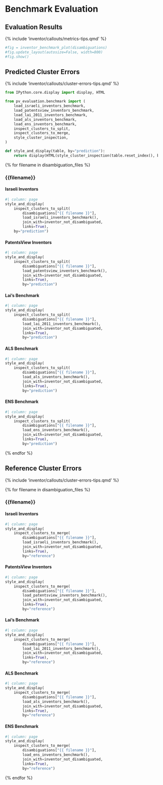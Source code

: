 
# Benchmark Evaluation

::: {.panel-tabset}

## Evaluation Results

{% include 'inventor/callouts/metrics-tips.qmd' %}

:::{.column-body-outset}
```python
#fig = inventor_benchmark_plot(disambiguations)
#fig.update_layout(autosize=False, width=800)
#fig.show()
```
:::

## Predicted Cluster Errors

{% include 'inventor/callouts/cluster-errors-tips.qmd' %}

```python
from IPython.core.display import display, HTML

from pv_evaluation.benchmark import (
    load_israeli_inventors_benchmark,
    load_patentsview_inventors_benchmark,
    load_lai_2011_inventors_benchmark,
    load_als_inventors_benchmark,
    load_ens_inventors_benchmark,
    inspect_clusters_to_split,
    inspect_clusters_to_merge,
    style_cluster_inspection,
)

def style_and_display(table, by="prediction"):
    return display(HTML(style_cluster_inspection(table.reset_index(), by=by).hide_index().to_html()))
```

::: {.panel-tabset}

{% for filename in disambiguation_files %}

### {{filename}}

::: {.panel-tabset}

#### Israeli Inventors

```python
#| column: page
style_and_display(
    inspect_clusters_to_split(
        disambiguations["{{ filename }}"], 
        load_israeli_inventors_benchmark(),
        join_with=inventor_not_disambiguated,
        links=True), 
    by="prediction")
```

#### PatentsView Inventors

```python
#| column: page
style_and_display(
    inspect_clusters_to_split(
        disambiguations["{{ filename }}"], 
        load_patentsview_inventors_benchmark(),
        join_with=inventor_not_disambiguated,
        links=True), 
        by="prediction")
```

#### Lai's Benchmark

```python
#| column: page
style_and_display(
    inspect_clusters_to_split(
        disambiguations["{{ filename }}"], 
        load_lai_2011_inventors_benchmark(),
        join_with=inventor_not_disambiguated,
        links=True), 
        by="prediction")
```

#### ALS Benchmark

```python
#| column: page
style_and_display(
    inspect_clusters_to_split(
        disambiguations["{{ filename }}"], 
        load_als_inventors_benchmark(),
        join_with=inventor_not_disambiguated,
        links=True), 
        by="prediction")
```

#### ENS Benchmark

```python
#| column: page
style_and_display(
    inspect_clusters_to_split(
        disambiguations["{{ filename }}"], 
        load_ens_inventors_benchmark(),
        join_with=inventor_not_disambiguated,
        links=True), 
        by="prediction")
```

:::

{% endfor %}

:::

## Reference Cluster Errors

{% include 'inventor/callouts/cluster-errors-tips.qmd' %}

::: {.panel-tabset}

{% for filename in disambiguation_files %}

### {{filename}}

::: {.panel-tabset}

#### Israeli Inventors

```python
#| column: page
style_and_display(
    inspect_clusters_to_merge(
        disambiguations["{{ filename }}"], 
        load_israeli_inventors_benchmark(),
        join_with=inventor_not_disambiguated,
        links=True), 
        by="reference")
```

#### PatentsView Inventors

```python
#| column: page
style_and_display(
    inspect_clusters_to_merge(
        disambiguations["{{ filename }}"], 
        load_patentsview_inventors_benchmark(),
        join_with=inventor_not_disambiguated,
        links=True), 
        by="reference")
``` 

#### Lai's Benchmark

```python
#| column: page
style_and_display(
    inspect_clusters_to_merge(
        disambiguations["{{ filename }}"], 
        load_lai_2011_inventors_benchmark(),
        join_with=inventor_not_disambiguated,
        links=True), 
        by="reference")
``` 

#### ALS Benchmark

```python
#| column: page
style_and_display(
    inspect_clusters_to_merge(
        disambiguations["{{ filename }}"], 
        load_als_inventors_benchmark(),
        join_with=inventor_not_disambiguated,
        links=True), 
        by="reference")
```

#### ENS Benchmark

```python
#| column: page
style_and_display(
    inspect_clusters_to_merge(
        disambiguations["{{ filename }}"], 
        load_ens_inventors_benchmark(),
        join_with=inventor_not_disambiguated,
        links=True), 
        by="reference")
```

:::

{% endfor %}

:::

:::
